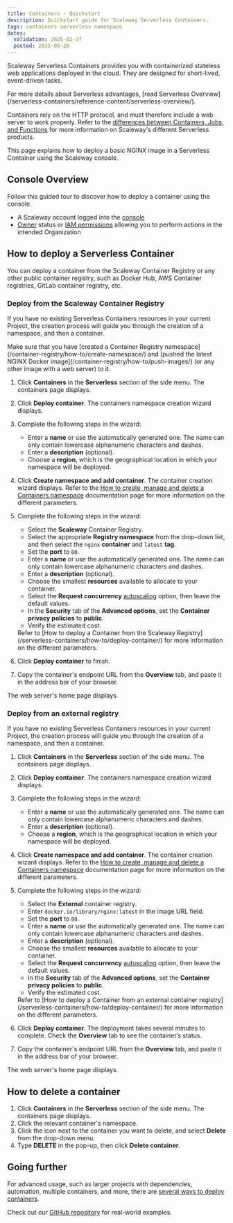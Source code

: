 ```yaml
---
title: Containers - Quickstart
description: Quickstart guide for Scaleway Serverless Containers.
tags: containers serverless namespace
dates:
  validation: 2025-02-27
  posted: 2021-05-26
---
```



Scaleway Serverless Containers provides you with containerized stateless web applications deployed in the cloud. They are designed for short-lived, event-driven tasks.

<Message type="tip">
    For more details about Serverless advantages, [read Serverless Overview](/serverless-containers/reference-content/serverless-overview/).
</Message>

Containers rely on the HTTP protocol, and must therefore include a web server to work properly. Refer to the [differences between Containers, Jobs, and Functions](/serverless-containers/reference-content/difference-jobs-functions-containers/) for more information on Scaleway's different Serverless products.

This page explains how to deploy a basic NGINX image in a Serverless Container using the Scaleway console.

## Console Overview
Follow this guided tour to discover how to deploy a container using the console.
<GuideFlow src="https://app.guideflow.com/embed/qp7w8jdsxk"/>

<Requirements />

- A Scaleway account logged into the [console](https://console.scaleway.com)
- [Owner](/iam/concepts/#owner) status or [IAM permissions](/iam/concepts/#permission) allowing you to perform actions in the intended Organization

## How to deploy a Serverless Container

You can deploy a container from the Scaleway Container Registry or any other public container registry, such as Docker Hub, AWS Container registries, GitLab container registry, etc.

### Deploy from the Scaleway Container Registry

If you have no existing Serverless Containers resources in your current Project, the creation process will guide you through the creation of a namespace, and then a container.

<Message type="note">
  Make sure that you have [created a Container Registry namespace](/container-registry/how-to/create-namespace/) and [pushed the latest NGINX Docker image](/container-registry/how-to/push-images/) (or any other image with a web server) to it.
</Message>

1. Click **Containers** in the **Serverless** section of the side menu. The containers page displays.
2. Click **Deploy container**. The containers namespace creation wizard displays.
3. Complete the following steps in the wizard:
    - Enter a **name** or use the automatically generated one. The name can only contain lowercase alphanumeric characters and dashes.
    - Enter a **description** (optional).
    - Choose a **region**, which is the geographical location in which your namespace will be deployed.
4. Click **Create namespace and add container**. The container creation wizard displays.
    <Message type="note">
      Refer to the [How to create, manage and delete a Containers namespace](/serverless-containers/how-to/create-manage-delete-containers-namespace/) documentation page for more information on the different parameters.
    </Message>
5. Complete the following steps in the wizard:
    - Select the **Scaleway** Container Registry.
    - Select the appropriate **Registry namespace** from the drop-down list, and then select the `nginx` **container** and `latest` **tag**.
    - Set the **port** to `80`.
    - Enter a **name** or use the automatically generated one. The name can only contain lowercase alphanumeric characters and dashes.
    - Enter a **description** (optional).
    - Choose the smallest **resources** available to allocate to your container.
    - Select the **Request concurrency** [autoscaling](/serverless-containers/concepts/#autoscaling) option, then leave the default values.
    - In the **Security** tab of the **Advanced options**, set the **Container privacy policies** to **public**.
    - Verify the estimated cost.
    <Message type="note">
      Refer to [How to deploy a Container from the Scaleway Registry](/serverless-containers/how-to/deploy-container/) for more information on the different parameters.
    </Message>
6. Click **Deploy container** to finish.

7. Copy the container's endpoint URL from the **Overview** tab, and paste it in the address bar of your browser.

  The web server's home page displays.

### Deploy from an external registry

If you have no existing Serverless Containers resources in your current Project, the creation process will guide you through the creation of a namespace, and then a container.

<Message type="important">
<ContainerRegistryNote />
</Message>

1. Click **Containers** in the **Serverless** section of the side menu. The containers page displays.
2. Click **Deploy container**. The containers namespace creation wizard displays.
3. Complete the following steps in the wizard:
    - Enter a **name** or use the automatically generated one. The name can only contain lowercase alphanumeric characters and dashes.
    - Enter a **description** (optional).
    - Choose a **region**, which is the geographical location in which your namespace will be deployed.
4. Click **Create namespace and add container**. The container creation wizard displays.
    <Message type="note">
      Refer to the [How to create, manage and delete a Containers namespace](/serverless-containers/how-to/create-manage-delete-containers-namespace/) documentation page for more information on the different parameters.
    </Message>
5. Complete the following steps in the wizard:
    - Select the **External** container registry.
    - Enter `docker.io/library/nginx:latest` in the image URL field.
    - Set the **port** to `80`.
    - Enter a **name** or use the automatically generated one. The name can only contain lowercase alphanumeric characters and dashes.
    - Enter a **description** (optional).
    - Choose the smallest **resources** available to allocate to your container.
    - Select the **Request concurrency** [autoscaling](/serverless-containers/concepts/#autoscaling) option, then leave the default values.
    - In the **Security** tab of the **Advanced options**, set the **Container privacy policies** to **public**.
    - Verify the estimated cost.
    <Message type="note">
      Refer to [How to deploy a Container from an external container registry](/serverless-containers/how-to/deploy-container/) for more information on the different parameters.
    </Message>
6. Click **Deploy container**. The deployment takes several minutes to complete. Check the **Overview** tab to see the container’s status.

7. Copy the container's endpoint URL from the **Overview** tab, and paste it in the address bar of your browser.

  The web server's home page displays.

## How to delete a container

1. Click **Containers** in the **Serverless** section of the side menu. The containers page displays.
2. Click the relevant container's namespace.
3. Click the <Icon name="more" /> icon next to the container you want to delete, and select **Delete** from the drop-down menu.
4. Type **DELETE** in the pop-up, then click **Delete container**.

## Going further

For advanced usage, such as larger projects with dependencies, automation, multiple containers, and more, there are [several ways to deploy containers](/serverless-containers/reference-content/deploy-container/).

Check out our [GitHub repository](https://github.com/scaleway/serverless-examples) for real-world examples.
